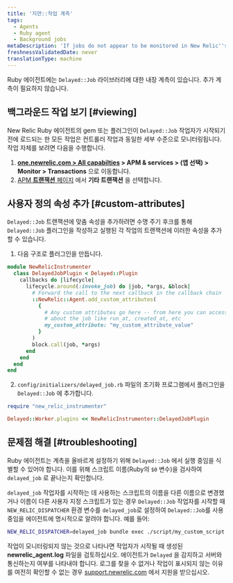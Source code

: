 ```yaml
---
title: '지연::작업 계측'
tags:
  - Agents
  - Ruby agent
  - Background jobs
metaDescription: 'If jobs do not appear to be monitored in New Relic''s Delayed:Job library, review your Ruby agent''s log file.'
freshnessValidatedDate: never
translationType: machine
---
```


Ruby 에이전트에는 `Delayed::Job` 라이브러리에 대한 내장 계측이 있습니다. 추가 계측이 필요하지 않습니다.

## 백그라운드 작업 보기 [#viewing]

New Relic Ruby 에이전트의 gem 또는 플러그인이 `Delayed::Job` 작업자가 시작되기 전에 로드되는 한 모든 작업은 컨트롤러 작업과 동일한 세부 수준으로 모니터링됩니다. 작업 자체를 보려면 다음을 수행합니다.

1. **[one.newrelic.com > All capabilties](https://one.newrelic.com/all-capabilities) > APM & services > (앱 선택) > Monitor > Transactions** 으로 이동합니다.
2. [APM **트랜잭션** 페이지](/docs/apm/applications-menu/monitoring/transactions-page) 에서 **기타 트랜잭션** 을 선택합니다.

## 사용자 정의 속성 추가 [#custom-attributes]

`Delayed::Job` 트랜잭션에 맞춤 속성을 추가하려면 수명 주기 후크를 통해 `Delayed::Job` 플러그인을 작성하고 실행된 각 작업의 트랜잭션에 이러한 속성을 추가할 수 있습니다.

1. 다음 구조로 플러그인을 만듭니다.

```ruby
module NewRelicInstrumenter
  class DelayedJobPlugin < Delayed::Plugin
    callbacks do |lifecycle|
      lifecycle.around(:invoke_job) do |job, *args, &block|
        # Forward the call to the next callback in the callback chain
        ::NewRelic::Agent.add_custom_attributes(
          {
            # Any custom attributes go here -- from here you can access info
            # about the job like run_at, created_at, etc
            my_custom_attribute: "my_custom_attribute_value"
          }
        )
        block.call(job, *args)
      end
    end
  end
end
```

2. `config/initializers/delayed_job.rb` 파일의 초기화 프로그램에서 플러그인을 `Delayed::Job` 에 추가합니다.

```ruby
require "new_relic_instrumenter"

Delayed::Worker.plugins << NewRelicInstrumenter::DelayedJobPlugin
```

## 문제점 해결 [#troubleshooting]

Ruby 에이전트는 계측을 올바르게 설정하기 위해 `Delayed::Job` 에서 실행 중임을 식별할 수 있어야 합니다. 이를 위해 스크립트 이름(Ruby의 `$0` 변수)을 검사하여 `delayed_job` 로 끝나는지 확인합니다.

`delayed_job` 작업자를 시작하는 데 사용하는 스크립트의 이름을 다른 이름으로 변경했거나 이름이 다른 사용자 지정 스크립트가 있는 경우 `Delayed::Job` 작업자를 시작할 때 `NEW_RELIC_DISPATCHER` 환경 변수를 `delayed_job`로 설정하여 `Delayed::Job`를 사용 중임을 에이전트에 명시적으로 알려야 합니다. 예를 들어:

```bash
NEW_RELIC_DISPATCHER=delayed_job bundle exec ./script/my_custom_script
```

작업이 모니터링되지 않는 것으로 나타나면 작업자가 시작될 때 생성된 **newrelic_agent.log** 파일을 검토하십시오. 에이전트가 `Delayed` 을 감지하고 서버와 통신하는지 여부를 나타내야 합니다. 로그를 찾을 수 없거나 작업이 표시되지 않는 이유를 여전히 확인할 수 없는 경우 [support.newrelic.com](https://support.newrelic.com "링크가 새 창에서 열립니다.") 에서 지원을 받으십시오.